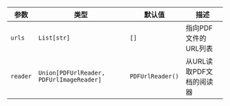 | 参数 | 类型 | 默认值 | 描述 |
| --- | --- | --- | --- |
| `urls` | `List[str]` | `[]` | 指向PDF文件的URL列表 |
| `reader` | `Union[PDFUrlReader, PDFUrlImageReader]` | `PDFUrlReader()` | 从URL读取PDF文档的阅读器 |